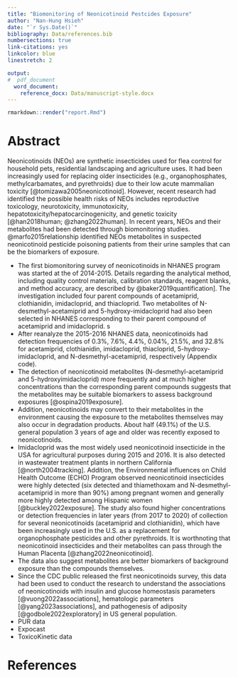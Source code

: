 ```yaml
---
title: "Biomonitoring of Neonicotinoid Pestcides Exposure"
author: "Nan-Hung Hsieh"
date: "`r Sys.Date()`"
bibliography: Data/references.bib
numbersections: true
link-citations: yes
linkcolor: blue
linestretch: 2

output:
#  pdf_document
  word_document:
    reference_docx: Data/manuscript-style.docx
---
```


```r
rmarkdown::render("report.Rmd")
```

Abstract {#abstract .unnumbered}
================================

Neonicotinoids (NEOs) are synthetic insecticides used for flea control for household pets, residential landscaping and agriculture uses. It had been increasingly used for replacing older insecticides (e.g., organophosphates, methylcarbamates, and pyrethroids) due to their low acute mammalian toxicity [@tomizawa2005neonicotinoid]. However, recent research had identified the possible health risks of NEOs includes reproductive toxicology, neurotoxicity, immunotoxicity, hepatotoxicity/hepatocarcinogenicity, and genetic toxicity [@han2018human; @zhang2022human]. In recent years, NEOs and their metabolites had been detected through biomonitoring studies. @marfo2015relationship identified NEOs metabolites in suspected neonicotinoid pesticide poisoning patients from their urine samples that can be the biomarkers of exposure.

- The first biomonitoring survey of neonicotinoids in NHANES program was started at the of 2014-2015. Details regarding the analytical method, including quality control materials, calibration standards, reagent blanks, and method accuracy, are described by @baker2019quantification]. The investigation included four parent compounds of acetamiprid, clothianidin, imidacloprid, and thiacloprid. Two metabolites of N-desmethyl-acetamiprid and 5-hydroxy-imidacloprid had also been selected in NHANES corresponding to their parent compound of acetamiprid and imidacloprid. s
- After reanalyze the 2015-2016 NHANES data, neonicotinoids had detection frequencies of 0.3%, 7.6%, 4.4%, 0.04%, 21.5%, and 32.8% for acetamiprid, clothianidin, imidacloprid, thiacloprid, 5-hydroxy-imidacloprid, and N-desmethyl-acetamiprid, respectively (Appendix code).
- The detection of neonicotinoid metabolites (N-desmethyl-acetamiprid and 5-hydroxyimidacloprid) more frequently and at much higher concentrations than the corresponding parent compounds suggests that the metabolites may be suitable biomarkers to assess background exposures [@ospina2019exposure]. 
- Addition, neonicotinoids may convert to their metabolites in the environment causing the exposure to the metabolites themselves may also occur in degradation products. About half (49.1%) of the U.S. general population 3 years of age and older was recently exposed to neonicotinoids.
- Imidacloprid was the most widely used neonicotinoid insecticide in the USA for agricultural purposes during 2015 and 2016. It is also detected in wastewater treatment plants in northern California [@north2004tracking].  Addition, the Environmental influences on Child Health Outcome (ECHO) Program observed neonicotinoid insecticides were highly detected (six detected and thiamethoxam and N-desmethyl-acetamiprid in more than 90%) among pregnant women and generally more highly detected among Hispanic women [@buckley2022exposure]. The study also found higher concentrations or detection frequencies in later years (from 2017 to 2020) of collection for several neonicotinoids (acetamiprid and clothianidin), which have been increasingly used in the U.S. as a replacement for organophosphate pesticides and other pyrethroids. It is worthnoting that neonicotinoid insecticides and their metabolites can pass through the Human Placenta [@zhang2022neonicotinoid].
- The data also suggest metabolites are better biomarkers of background exposure than the compounds themselves.
- Since the CDC public released the first neonicotinoids survey, this data had been used to conduct the research to understand the associations of neonicotinoids with insulin and glucose homeostasis parameters [@vuong2022associations], hematologic parameters [@yang2023associations], and pathogenesis of adiposity [@godbole2022exploratory] in US general population.
- PUR data
- Expocast
- ToxicoKinetic data


References {#references .unnumbered}
====================================
